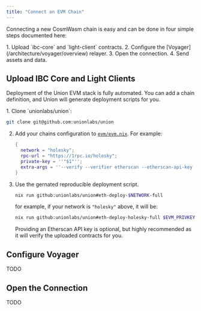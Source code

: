 ```yaml
---
title: "Connect an EVM Chain"
---
```



Connecting a new CosmWasm chain is easy and can be done in four simple steps documented here:

<Steps>
1. Upload `ibc-core` and `light-client` contracts.
2. Configure the [Voyager](/architecture/voyager/overview) relayer.
3. Open the connection.
4. Send assets and data.
</Steps>

## Upload IBC Core and Light Clients

Deployment of the Union EVM stack is fully automated. You can add a chain definition, and Union will generate deployment scripts for you. 

<Steps>
1. Clone `unionlabs/union`:

   ```bash
   git clone git@github.com:unionlabs/union
   ```

2. Add your chains configuration to [`evm/evm.nix`](https://github.com/unionlabs/union/blob/a408b8344d6c90791825e837d2be350809213695/evm/evm.nix#L214C9-L219C10). For example:

   ```nix
   {
     network = "holesky";
     rpc-url = "https://1rpc.io/holesky";
     private-key = ''"$1"'';
     extra-args = ''--verify --verifier etherscan --etherscan-api-key "$2"'';
   }
   ```

3. Use the gernated reproducible deployment script.

   ```bash
   nix run github:unionlabs/union#eth-deploy-$NETWORK-full
   ```
   for example, if your network is `"holesky"` above, it will be:

   ```bash
   nix run github:unionlabs/union#eth-deploy-holesky-full $EVM_PRIVKEY $ETHERSCAN_API_KEY
   ```

   Providing an Etherscan API key is optional, but highly recommended as it will verify the uploaded contracts for you.
</Steps>


## Configure Voyager

TODO

## Open the Connection

TODO
